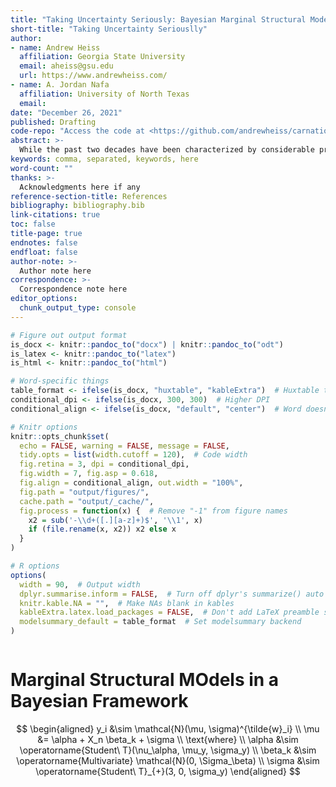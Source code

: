 ```yaml
---
title: "Taking Uncertainty Seriously: Bayesian Marginal Structural Models for Causal Inference in Political Science"
short-title: "Taking Uncertainty Seriouslly"
author:
- name: Andrew Heiss
  affiliation: Georgia State University
  email: aheiss@gsu.edu
  url: https://www.andrewheiss.com/
- name: A. Jordan Nafa
  affiliation: University of North Texas
  email: 
date: "December 26, 2021"
published: Drafting
code-repo: "Access the code at <https://github.com/andrewheiss/carnation-clownfish>"
abstract: >-
  While the past two decades have been characterized by considerable progress in developing approaches to causal inference in situations where true experimental manipulation is either impractical or impossible, as is the case in much of political science, commonly employed approaches have developed largely within the frameworks of classical econometrics and frequentist non-parametric [@BlackwellGlynn:2018]. Unfortunately, these frameworks are limited in their ability to answer many of the questions scholars of international relations and comparative politics are often interested in since they rely heavily upon the assumption of long-run replication rather than quantifying uncertainty directly [@Gill:1999; @GillHeuberger:2020; @Schrodt:2014; @WesternJackman:1994]. In this article we develop a Bayesian approach to the estimation of marginal structural models for causal inference with cross-sectional time series and panel data. We assess the proposed models' performance relative to existing procedures in a simulation study and two empirical examples, demonstrating that our approach performs well in terms of recovering the true parameter values while also lending itself to a more direct and intuitive interpretation. To ensure accessibility, we provide a flexible implementation of the proposed model in the R package `brms` [@Burkner:2017; @Burkner:2018].
keywords: comma, separated, keywords, here
word-count: ""
thanks: >-
  Acknowledgments here if any
reference-section-title: References
bibliography: bibliography.bib
link-citations: true
toc: false
title-page: true
endnotes: false
endfloat: false
author-note: >-
  Author note here
correspondence: >-
  Correspondence note here
editor_options: 
  chunk_output_type: console
---
```


```r
# Figure out output format
is_docx <- knitr::pandoc_to("docx") | knitr::pandoc_to("odt")
is_latex <- knitr::pandoc_to("latex")
is_html <- knitr::pandoc_to("html")

# Word-specific things
table_format <- ifelse(is_docx, "huxtable", "kableExtra")  # Huxtable tables
conditional_dpi <- ifelse(is_docx, 300, 300)  # Higher DPI
conditional_align <- ifelse(is_docx, "default", "center")  # Word doesn't support align

# Knitr options
knitr::opts_chunk$set(
  echo = FALSE, warning = FALSE, message = FALSE,
  tidy.opts = list(width.cutoff = 120),  # Code width
  fig.retina = 3, dpi = conditional_dpi,
  fig.width = 7, fig.asp = 0.618,
  fig.align = conditional_align, out.width = "100%",
  fig.path = "output/figures/",
  cache.path = "output/_cache/",
  fig.process = function(x) {  # Remove "-1" from figure names
    x2 = sub('-\\d+([.][a-z]+)$', '\\1', x)
    if (file.rename(x, x2)) x2 else x
  }
)

# R options
options(
  width = 90,  # Output width
  dplyr.summarise.inform = FALSE,  # Turn off dplyr's summarize() auto messages
  knitr.kable.NA = "",  # Make NAs blank in kables
  kableExtra.latex.load_packages = FALSE,  # Don't add LaTeX preamble stuff
  modelsummary_default = table_format  # Set modelsummary backend
)
```

```r

```


# Marginal Structural MOdels in a Bayesian Framework

$$
\begin{aligned}
y_i &\sim \mathcal{N}(\mu, \sigma)^{\tilde{w}_i} \\
\mu &= \alpha + X_n \beta_k + \sigma \\
\text{where} \\
\alpha &\sim \operatorname{Student\ T}(\nu_\alpha, \mu_y, \sigma_y) \\
\beta_k &\sim \operatorname{Multivariate} \mathcal{N}(0, \Sigma_\beta) \\
\sigma &\sim \operatorname{Student\ T}_{+}(3, 0, \sigma_y)
\end{aligned}
$$

